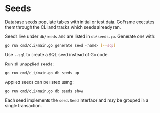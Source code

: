 # Seeds

Database seeds populate tables with initial or test data. GoFrame executes them through the CLI and tracks which seeds already ran.

Seeds live under `db/seeds` and are listed in `db/seeds.go`.
Generate one with:

```bash
go run cmd/cli/main.go generate seed <name> [--sql]
```

Use `--sql` to create a SQL seed instead of Go code.

Run all unapplied seeds:

```bash
go run cmd/cli/main.go db seeds up
```

Applied seeds can be listed using:

```bash
go run cmd/cli/main.go db seeds show
```

Each seed implements the `seed.Seed` interface and may be grouped in a single transaction.

